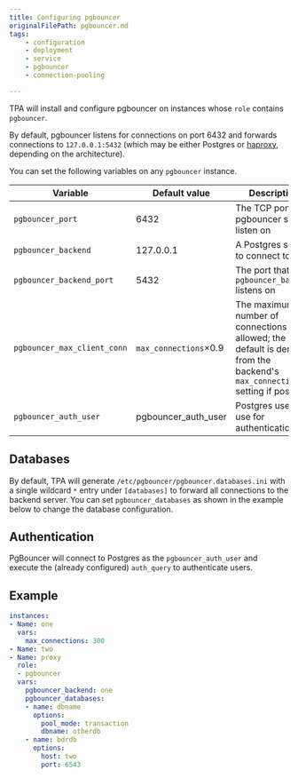 ```yaml
---
title: Configuring pgbouncer
originalFilePath: pgbouncer.md
tags:
    - configuration
    - deployment
    - service
    - pgbouncer
    - connection-pooling

---
```


TPA will install and configure pgbouncer on instances whose `role`
contains `pgbouncer`.

By default, pgbouncer listens for connections on port 6432 and forwards
connections to `127.0.0.1:5432` (which may be either Postgres or
[haproxy](haproxy), depending on the architecture).

You can set the following variables on any `pgbouncer` instance.

| Variable                    | Default value         | Description                                                                                                                |
| --------------------------- | --------------------- | -------------------------------------------------------------------------------------------------------------------------- |
| `pgbouncer_port`            | 6432                  | The TCP port pgbouncer should listen on                                                                                    |
| `pgbouncer_backend`         | 127.0.0.1             | A Postgres server to connect to                                                                                            |
| `pgbouncer_backend_port`    | 5432                  | The port that the `pgbouncer_backend` listens on                                                                           |
| `pgbouncer_max_client_conn` | `max_connections`×0.9 | The maximum number of connections allowed; the default is derived from the backend's `max_connections` setting if possible |
| `pgbouncer_auth_user`       | pgbouncer_auth_user   | Postgres user to use for authentication                                                                                    |

## Databases

By default, TPA will generate
`/etc/pgbouncer/pgbouncer.databases.ini` with a single wildcard `*`
entry under `[databases]` to forward all connections to the backend
server. You can set `pgbouncer_databases` as shown in the example below
to change the database configuration.

## Authentication

PgBouncer will connect to Postgres as the `pgbouncer_auth_user` and
execute the (already configured) `auth_query` to authenticate users.

## Example

```yaml
instances:
- Name: one
  vars:
    max_connections: 300
- Name: two
- Name: proxy
  role:
  - pgbouncer
  vars:
    pgbouncer_backend: one
    pgbouncer_databases:
    - name: dbname
      options:
        pool_mode: transaction
        dbname: otherdb
    - name: bdrdb
      options:
        host: two
        port: 6543
```
